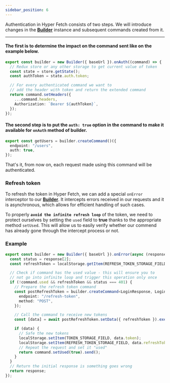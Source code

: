 ```yaml
---
sidebar_position: 6
---
```


Authentication in Hyper Fetch consists of two steps. We will introduce changes in the
**[Builder](/docs/Architecture/Builder)** instance and subsequent commands created from it.

---

#### The first is to determine the impact on the command sent like on the example below.

```ts
export const builder = new Builder({ baseUrl }).onAuth((command) => {
  // Redux store or any other storage to get current value of token
  const state = store.getState();
  const authToken = state.auth.token;

  // For every authenticated command we want to
  // add the header with token and return the extended command
  return command.setHeaders({
    ...command.headers,
    Authorization: `Bearer ${authToken}`,
  });
});
```

#### The second step is to put the `auth: true` option in the command to make it available for `onAuth` method of builder.

```ts
export const getUsers = builder.createCommand()({
  endpoint: "/users",
  auth: true,
});
```

That's it, from now on, each request made using this command will be authenticated.

### Refresh token

To refresh the token in Hyper Fetch, we can add a special `onError` interceptor to our
**[Builder](/docs/Architecture/Builder)**. It intercepts errors received in our requests and it is asynchronous, which
allows for efficient handling of such cases.

To properly **`avoid the infinite refresh loop`** of the token, we need to protect ourselves by setting the `used` field
to **true** thanks to the appropriate method `setUsed`. This will allow us to easily verify whether our commend has
already gone through the intercept process or not.

### Example

```ts
export const builder = new Builder({ baseUrl }).onError(async (response, command) => {
  const status = response[2];
  const refreshToken = localStorage.getItem(REFRESH_TOKEN_STORAGE_FIELD);

  // Check if command has the used value - this will ensure you to
  // not go into infinite loop and trigger this operation only once
  if (!command.used && refreshToken && status === 401) {
    // Prepare the refresh token command
    const postRefreshToken = builder.createCommand<LoginResponse, LoginData>()({
      endpoint: "/refresh-token",
      method: "POST",
    });

    // Call the command to receive new tokens
    const [data] = await postRefreshToken.setData({ refreshToken }).exec();

    if (data) {
      // Safe the new tokens
      localStorage.setItem(TOKEN_STORAGE_FIELD, data.token);
      localStorage.setItem(REFRESH_TOKEN_STORAGE_FIELD, data.refreshToken);
      // Repeat the request and set it "used"
      return command.setUsed(true).send();
    }
  }
  // Return the initial response is something goes wrong
  return response;
});
```
